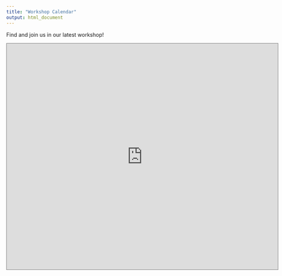 ```yaml
---
title: "Workshop Calendar"
output: html_document
---
```

Find and join us in our latest workshop!

<iframe src="https://calendar.google.com/calendar/embed?height=600&amp;wkst=1&amp;bgcolor=%23ffffff&amp;ctz=America%2FVancouver&amp;src=ZGlnaWNvbW1zdHVkeXViY0BnbWFpbC5jb20&amp;src=ZW4uY2FuYWRpYW4jaG9saWRheUBncm91cC52LmNhbGVuZGFyLmdvb2dsZS5jb20&amp;color=%23039BE5&amp;color=%230B8043" style="border:solid 1px #777" width="720" height="600" frameborder="0" scrolling="no"></iframe>

